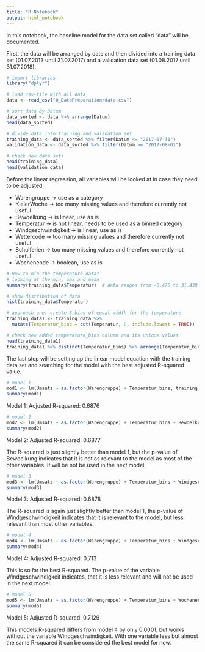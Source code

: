 ```yaml
---
title: "R Notebook"
output: html_notebook
---
```


In this notebook, the baseline model for the data set called "data" will be documented.

First, the data will be arranged by date and then divided into a training data set (01.07.2013 until 31.07.2017) and a validation data set (01.08.2017 until 31.07.2018).

```r
# import libraries
library("dplyr")

# load csv-file with all data
data <- read_csv("0_DataPreparation/data.csv")

# sort data by Datum
data_sorted <- data %>% arrange(Datum)
head(data_sorted)

# divide data into training and validation set
training_data <- data_sorted %>% filter(Datum <= "2017-07-31")
validation_data <- data_sorted %>% filter(Datum >= "2017-08-01")

# check new data sets
head(training_data)
head(validation_data)
```

Before the linear regression, all variables will be looked at in case they need to be adjusted:

- Warengruppe -> use as a category
- KielerWoche -> too many missing values and therefore currently not useful 
- Bewoelkung -> is linear, use as is
- Temperatur -> is not linear, needs to be used as a binned category
- Windgeschwindigkeit -> is linear, use as is
- Wettercode -> too many missing values and therefore currently not useful
- Schulferien -> too many missing values and therefore currently not useful
- Wochenende -> boolean, use as is

```r
# How to bin the temperature data?
# looking at the min, max and mean
summary(training_data$Temperatur)  # data ranges from -8.475 to 31.438 degrees

# show distribution of data
hist(training_data$Temperatur)

# approach one: create 8 bins of equal width for the temperature
training_data1 <- training_data %>%
  mutate(Temperatur_bins = cut(Temperatur, 8, include.lowest = TRUE))

# check new added temperature_bins column and its unique values
head(training_data1)
training_data1 %>% distinct(Temperatur_bins) %>% arrange(Temperatur_bins)

```

The last step will be setting up the linear model equation with the training data set and searching for the model with the best adjusted R-squared value.

```r
# model 1
mod1 <- lm(Umsatz ~ as.factor(Warengruppe) + Temperatur_bins, training_data1)
summary(mod1)
```

Model 1: Adjusted R-squared:  0.6876

```r
# model 2
mod2 <- lm(Umsatz ~ as.factor(Warengruppe) + Temperatur_bins + Bewoelkung, training_data1)
summary(mod2)
```

Model 2: Adjusted R-squared:  0.6877

The R-squared is just slightly better than model 1, but the p-value of Bewoelkung indicates that it is not as relevant to the model as most of the other variables. It will be not be used in the next model.

```r
# model 3
mod3 <- lm(Umsatz ~ as.factor(Warengruppe) + Temperatur_bins + Windgeschwindigkeit, training_data1)
summary(mod3)
```

Model 3: Adjusted R-squared:  0.6878

The R-squared is again just slightly better than model 1, the p-value of Windgeschwindigkeit indicates that it is relevant to the model, but less relevant than most other variables.

```r
# model 4
mod4 <- lm(Umsatz ~ as.factor(Warengruppe) + Temperatur_bins + Windgeschwindigkeit + Wochenende, training_data1)
summary(mod4)
```

Model 4: Adjusted R-squared:  0.713 

This is so far the best R-squared. The p-value of the variable Windgeschwindigkeit indicates, that it is less relevant and will not be used in the next model.


```r
# model 5
mod5 <- lm(Umsatz ~ as.factor(Warengruppe) + Temperatur_bins + Wochenende, training_data1)
summary(mod5)
```

Model 5: Adjusted R-squared:  0.7129

This models R-squared differs from model 4 by only 0.0001, but works without the variable Windgeschwindigkeit. With one variable less but almost the same R-squared it can be considered the best model for now.
